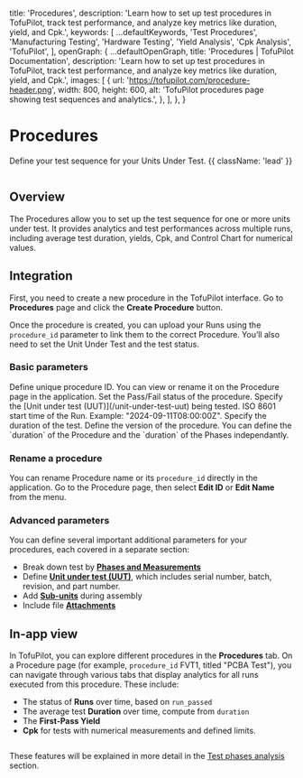 
  title: 'Procedures',
  description:
    'Learn how to set up test procedures in TofuPilot, track test performance, and analyze key metrics like duration, yield, and Cpk.',
  keywords: [
    ...defaultKeywords,
    'Test Procedures',
    'Manufacturing Testing',
    'Hardware Testing',
    'Yield Analysis',
    'Cpk Analysis',
    'TofuPilot',
  ],
  openGraph: {
    ...defaultOpenGraph,
    title:
      'Procedures | TofuPilot Documentation',
    description:
      'Learn how to set up test procedures in TofuPilot, track test performance, and analyze key metrics like duration, yield, and Cpk.',
    images: [
      {
        url: 'https://tofupilot.com/procedure-header.png',
        width: 800,
        height: 600,
        alt: 'TofuPilot procedures page showing test sequences and analytics.',
      },
    ],
  },
}

# Procedures

Define your test sequence for your Units Under Test. {{ className: 'lead' }}

<Image src="/procedure-header.png" alt="" />

## Overview

The Procedures allow you to set up the test sequence for one or more units under test. It provides analytics and test performances across multiple runs, including average test duration, yields, Cpk, and Control Chart for numerical values.

## Integration

First, you need to create a new procedure in the TofuPilot interface. Go to **Procedures** page and click the **Create Procedure** button.

Once the procedure is created, you can upload your Runs using the `procedure_id` parameter to link them to the correct Procedure. You’ll also need to set the Unit Under Test and the test status.

### Basic parameters

<CodeGroup>
  <CodeGithub
    title="OpenHTF"
    branch="main"
    path="docs_tofupilot/procedures/openhtf/main.py"
  />

  <CodeGithub
    title="Python"
    branch="main"
    path="docs_tofupilot/procedures/client/main.py"
  />
</CodeGroup>

<Properties>
  <Property name="procedure_id" type="str">
    Define unique procedure ID. You can view or rename it on the Procedure page in the application.
  </Property>
  <Property name="run_passed" type="bool">
    Set the Pass/Fail status of the procedure.
  </Property>
  <Property name="unit_under_test" type="array">
    Specify the [Unit under test (UUT)](/unit-under-test-uut) being tested.
  </Property>
  <Property name="started_at" type="str (optional)">
    ISO 8601 start time of the Run. Example: "2024-09-11T08:00:00Z".
  </Property>
  <Property name="duration" type="timedelta (optional)">
    Specify the duration of the test.
  </Property>
  <Property name="procedure_version" type="str (optional)">
    Define the version of the procedure.
  </Property>
</Properties>

<Note>
    You can define the `duration` of the Procedure and the `duration` of the Phases independantly.
</Note>

### Rename a procedure

You can rename Procedure name or its `procedure_id` directly in the application. Go to the Procedure page, then select **Edit ID** or **Edit Name** from the menu.

### Advanced parameters

You can define several important additional parameters for your procedures, each covered in a separate section:

- Break down test by **[Phases and Measurements](/phases)**
- Define **[Unit under test (UUT)](/unit-under-test-uut)**, which includes serial number, batch, revision, and part number.
- Add **[Sub-units](/sub-units)** during assembly
- Include file **[Attachments](/attachments)**

## In-app view

In TofuPilot, you can explore different procedures in the **Procedures** tab. On a Procedure page (for example, `procedure_id` FVT1, titled "PCBA Test"), you can navigate through various tabs that display analytics for all runs executed from this procedure. These include:

- The status of **Runs** over time, based on `run_passed`
- The average test **Duration** over time, compute from `duration`
- The **First-Pass Yield**
- **Cpk** for tests with numerical measurements and defined limits.

<Image src="/procedure-page1.png" alt="" />

These features will be explained in more detail in the [Test phases analysis](/analysis) section.

